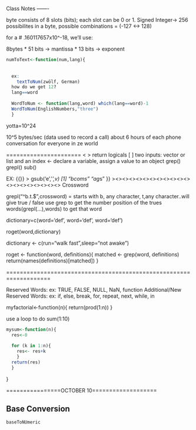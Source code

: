 Class Notes -------

byte consists of 8 slots (bits); each slot can be 0 or 1. 
Signed Integer-> 256 possibilites in a byte, possible combinations = (-127 <-> 128) 

for a # .160117657x10^-18, we'll use:

8bytes
 * 51 bits -> mantissa
 * 13 bits -> exponent
 
 
```r
numToText<-function(num,lang){
      
  
  ex:
    textToNum(zwölf, German)
  how do we get 12? 
  lang==word
      
  WordToNum <- function(lang,word) which(lang==word)-1
  WordToNum(EnglishNumbers,"three")
  }
```

yotta=10^24

10^5 bytes/sec (data used to record a call)
  about 6 hours of each phone conversation for everyone in ze world
  
  ======================
  < > return logicals
  [ ] two inputs: vector or list and an index
  <- declare a variable, assign a value to an object
  grep() 
  grepl()
  sub()
  
EX: {{}}  > gsub('e','*',v)
[1] "b*com*s" "ag*s"  }}
  ><><><><><><><><><><><><><><><><><><><>
  Crossword
  
  grepl("^b.t.$",crossword) = starts with b, any character, t,any character..will give true / false
  use grep to get the number position of the trues
  words(grepl(...),words) to get that word
  
  
  dictionary=c(word='def',
  word='def',
  word='def')
  
  roget(word,dictionary)
  
  dictionary <- c(run="walk fast",sleep="not awake")
  
  roget <- function(word, definitions){
  matched <- grep(word, definitions)
  return(names(definitions)[matched])
  }
  
  ===================================================================
  
  Reserved Words:
    ex: TRUE, FALSE, NULL, NaN, function
  Additional/New Reserved Words:
    ex: if, else, break, for, repeat, next, while, in
    
  myfactorial<-function(n){
  return(prod(1:n))
  }
  
  use a loop to do sum(1:10)
  
```r
mysum<-function(n){
  res<-0
  
  for (k in 1:n){
    res<- res+k
    }
  return(res)
  }
```  
}

================OCTOBER 10===================

## Base Conversion

```r
baseToNUmeric
```

